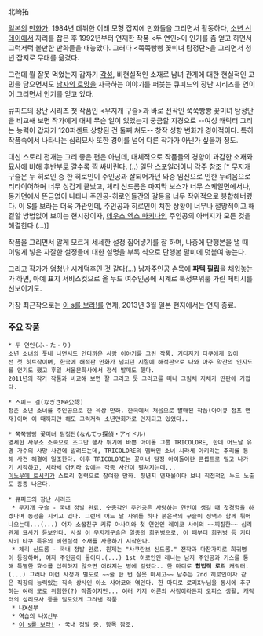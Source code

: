 北崎拓

[[일본]]의 [[만화가]]. 1984년 데뷔한 이래 모형 잡지에 만화들을 그리면서 활동하다, [[소년 선데이]]에서 자리를 잡은 후 1992년부터 연재한 작품 <두 연인>이 인기를 좀 얻고 하면서 그럭저럭 볼만한 만화들을 내놓았다.
그러다 <쭉쭉빵빵 꽃미녀 탐정단>을 그리면서 청년 잡지로 무대를 옮겼다.

그런데 뭘 잘못 먹었는지 갑자기 [[각성]], 비현실적인 소재로 남녀 관계에 대한 현실적인 고민을 담으면서도 [[남자의 로망]]을 자극하는 이야기를 퍼붓는 큐피드의 장난 시리즈를 연이어 그리면서 인기를 얻고 있다.

큐피드의 장난 시리즈 첫 작품인 <무지개 구슬>과 바로 전작인 쭉쭉빵빵 꽃미녀 탐정단을 비교해 보면 작가에게 대체 무슨 일이 있었는지 궁금할 지경으로 --여성 캐릭터 그리는 능력이 갑자기 120퍼센트 상향된 건 둘째 쳐도-- 창작 성향 변화가 경이적이다. 특히 작품속에서 나타나는 심리묘사 또한 경이를 넘어 다른 작가가 아닌가 싶을까 정도. 

대신 스토리 전개는 그리 좋은 편은 아닌데, 대체적으로 작품들의 경향이 과감한 소재와 묘사에 비해 후반부로 갈수록 찍 싸버린다. (..) 일단 스포일러이니 각주 참조 [* 무지개구슬은 두 히로인 중 한 히로인이 주인공과 잘되어가던 와중 임신으로 인한 두려움으로 리타이어하며 너무 싱겁게 끝났고, 체리 신드롬은 마지막 보스가 너무 스케일면에서나, 동기면에서 뜬금없이 나타나 주인공-히로인들간의 갈등을 너무 작위적으로 봉합해버렸다. 이 S를 보라는 더욱 가관인데, 주인공과 히로인이 처한 상황이 너무나 절망적이고 해결할 방법없어 보이는 현시창이자, [[데우스 엑스 마키나]]인 주인공의 아버지가 모든 것을 해결한다 (...)]

작품을 그리면서 알게 모르게 세세한 설정 집어넣기를 잘 하며, 나중에 단행본을 낼 때 이렇게 넣은 자잘한 설정들에 대한 설명을 부록 식으로 단행본 말미에 덧붙여 놓는다.

그리고 작가가 엄청난 시계덕후인 것 같다(...) 남자주인공 손목에 '''파텍 필립'''을 채워놓는가 하면, 아예 표지 서비스컷으로 올 누드 여주인공에 시계로 툭정부위룰 가린 페티시를 선보이기도.

가장 최근작으로는 [[이 s를 보라!]]를 연재, 2013년 3월 일본 현지에서는 연재 종료.

=== 주요 작품 ===
 * 두 연인(ふ・た・り)
 소년 소녀의 풋내 나면서도 안타까운 사랑 이야기를 그린 작품. 키타자키 타쿠에게 있어선 첫 히트작이며, 한국에 해적판 만화가 넘치던 시절에 해적판으로 나와 아주 약간의 인지도를 얻기도 했고 후일 서울문화사에서 정식 발매도 했다.
 2011년의 작가 작품과 비교해 보면 잘 그리고 못 그리고를 떠나 그림체 자체가 딴판에 가깝다.

 * 스피드 걸(なぎさMe公認)
 청춘 소년 소녀를 주인공으로 한 육상 만화. 한국에서 처음으로 발매된 작품(아이큐 점프 연재)이며 이 때까지만 해도 그럭저럭 소년만화가로 인지되고 있었다..

 * 쭉쭉빵빵 꽃미녀 탐정단(なんてっ探偵・アイドル)
 영세한 사무소 소속으로 조그만 행사 뛰기에 바쁜 아이돌 그룹 TRICOLORE, 한데 어느날 유명 가수의 사망 사건에 말려드는데, TRICOLORE의 멤버인 소녀 시라세 아키라는 추리를 통해 사건 해결에 일조한다. 이후 TRICOLORE는 꽃미녀 탐정 아이돌이란 콘셉트로 밀고 나가기 시작하고, 시라세 아키라 앞에는 각종 사건이 펼쳐지는데...
 [[이노우에 토시키]]가 스토리 협력으로 참여한 만화. 청년지 연재물이다 보니 직접적인 누드 노출도 종종 나온다.

 * 큐피드의 장난 시리즈
  * 무지개 구슬 - 국내 정발 완료. 숫총각인 주인공은 사랑하는 연인이 생길 때 첫경험을 하겠다며 동정을 지키고 있다. 그런데 어느 날 자위를 하다 붉은색의 구슬이 정액과 함께 튀어나오는데...(...) 여자 소꿉친구 키류 아사미와 첫 연인인 레이코 사이의 ~~찌질한~~ 심리관계 묘사가 돋보인다. 사실 이 무지개구슬은 일종의 희귀병으로, 이 때부터 희귀병 등 기타자키 타쿠 특유의 비현실적 소재를 사용하기 시작한다.
  * 체리 신드롬 - 국내 정발 완료. 원제는 "사쿠란보 신드롬." 전작과 마찬가지로 희귀병이 등장하며, 여자 주인공이 둘이다.(...) 1st 히로인인 레나는 남자 주인공과 키스를 통해 특별한 효소를 섭취하지 않으면 어려지는 병에 걸렸다.. 한 마디로 '''합법적 로리''' 캐릭터.(...) 그러나 이런 사정과 별도로 ~~술 한 번 잘못 마시고~~ 남주는 2nd 히로인이자 같은 직장의 능력있는 직속 상사인 아소 사야코와 엮인다. 한 마디로 로리X누님을 동시에 추구하는 여러 모로 위험한(?) 작품이지만... 여러 가지 어른의 사정이라든지 오피스 생활, 캐릭터의 심리묘사 등을 밀도있게 그려낸 작품.
  * 나X신부
  * 역습의 나X신부
  * [[이 s를 보라!]] - 국내 정발 중. 항목 참조.
